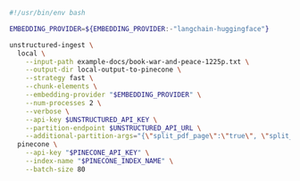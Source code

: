 ```bash CLI
#!/usr/bin/env bash

EMBEDDING_PROVIDER=${EMBEDDING_PROVIDER:-"langchain-huggingface"}

unstructured-ingest \
  local \
    --input-path example-docs/book-war-and-peace-1225p.txt \
    --output-dir local-output-to-pinecone \
    --strategy fast \
    --chunk-elements \
    --embedding-provider "$EMBEDDING_PROVIDER" \
    --num-processes 2 \
    --verbose \
    --api-key $UNSTRUCTURED_API_KEY \
    --partition-endpoint $UNSTRUCTURED_API_URL \
    --additional-partition-args="{\"split_pdf_page\":\"true\", \"split_pdf_allow_failed\":\"true\", \"split_pdf_concurrency_level\": 15}" \
  pinecone \
    --api-key "$PINECONE_API_KEY" \
    --index-name "$PINECONE_INDEX_NAME" \
    --batch-size 80
```

